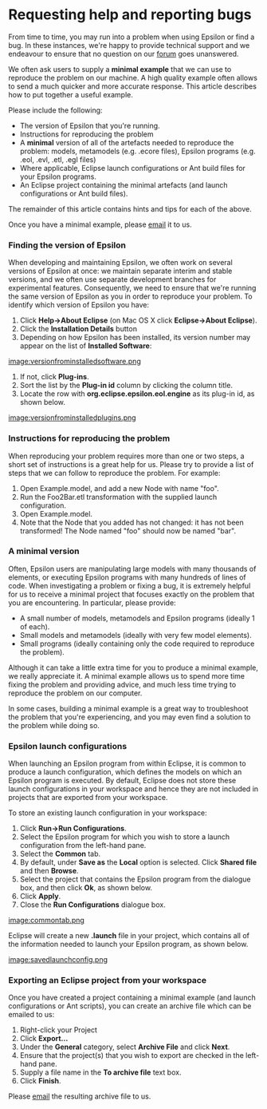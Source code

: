 =Requesting help and reporting bugs=
From time to time, you may run into a problem when using Epsilon or find a bug. In these instances, we're happy to provide technical support and we endeavour to ensure that no question on our [[http://www.eclipse.org/gmt/epsilon/forum|forum]] goes unanswered.

We often ask users to supply a '''minimal example''' that we can use to reproduce the problem on our machine. A high quality example often allows to send a much quicker and more accurate response. This article describes how to put together a useful example.

Please include the following:

* The version of Epsilon that you're running.
* Instructions for reproducing the problem
* A '''minimal''' version of all of the artefacts needed to reproduce the problem: models, metamodels (e.g. .ecore files), Epsilon programs (e.g. .eol, .evl, .etl, .egl files)
* Where applicable, Eclipse launch configurations or Ant build files for your Epsilon programs.
* An Eclipse project containing the minimal artefacts (and launch configurations or Ant build files).
The remainder of this article contains hints and tips for each of the above.

Once you have a minimal example, please <a href="&#109;&#97;&#105;&#108;&#116;&#111;&#58;&#101;&#112;&#115;&#105;&#108;&#111;&#110;&#46;&#100;&#101;&#118;&#115;&#64;&#103;&#109;&#97;&#105;&#108;&#46;&#99;&#111;&#109;">email</a> it to us.

=== Finding the version of Epsilon ===
When developing and maintaining Epsilon, we often work on several versions of Epsilon at once: we maintain separate interim and stable versions, and we often use separate development branches for experimental features. Consequently, we need to ensure that we're running the same version of Epsilon as you in order to reproduce your problem. To identify which version of Epsilon you have:

# Click '''Help->About Eclipse''' (on Mac OS X click '''Eclipse->About Eclipse''').
# Click the '''Installation Details''' button
# Depending on how Epsilon has been installed, its version number may appear on the list of '''Installed Software''':
[[image:versionfrominstalledsoftware.png]]

# If not, click '''Plug-ins'''.
# Sort the list by the '''Plug-in id''' column by clicking the column title.
# Locate the row with '''org.eclipse.epsilon.eol.engine''' as its plug-in id, as shown below.
[[image:versionfrominstalledplugins.png]]

=== Instructions for reproducing the problem ===
When reproducing your problem requires more than one or two steps, a short set of instructions is a great help for us. Please try to provide a list of steps that we can follow to reproduce the problem. For example:

# Open Example.model, and add a new Node with name "foo".
# Run the Foo2Bar.etl transformation with the supplied launch configuration.
# Open Example.model.
# Note that the Node that you added has not changed: it has not been transformed! The Node named "foo" should now be named "bar".

=== A minimal version ===
Often, Epsilon users are manipulating large models with many thousands of elements, or executing Epsilon programs with many hundreds of lines of code. When investigating a problem or fixing a bug, it is extremely helpful for us to receive a minimal project that focuses exactly on the problem that you are encountering. In particular, please provide:

* A small number of models, metamodels and Epsilon programs (ideally 1 of each).
* Small models and metamodels (ideally with very few model elements).
* Small programs (ideally containing only the code required to reproduce the problem).
Although it can take a little extra time for you to produce a minimal example, we really appreciate it. A minimal example allows us to spend more time fixing the problem and providing advice, and much less time trying to reproduce the problem on our computer.

In some cases, building a minimal example is a great way to troubleshoot the problem that you're experiencing, and you may even find a solution to the problem while doing so.

=== Epsilon launch configurations ===
When launching an Epsilon program from within Eclipse, it is common to produce a launch configuration, which defines the models on which an Epsilon program is executed. By default, Eclipse does not store these launch configurations in your workspace and hence they are not included in projects that are exported from your workspace.

To store an existing launch configuration in your workspace:

# Click '''Run->Run Configurations'''.
# Select the Epsilon program for which you wish to store a launch configuration from the left-hand pane. 
# Select the '''Common''' tab.
# By default, under '''Save as''' the '''Local''' option is selected. Click '''Shared file''' and then '''Browse'''.
# Select the project that contains the Epsilon program from the dialogue box, and then click '''Ok''', as shown below.
# Click '''Apply'''.
# Close the '''Run Configurations''' dialogue box.
[[image:commontab.png]]

Eclipse will create a new '''.launch''' file in your project, which contains all of the information needed to launch your Epsilon program, as shown below.

[[image:savedlaunchconfig.png]]

=== Exporting an Eclipse project from your workspace === 
Once you have created a project containing a minimal example (and launch configurations or Ant scripts), you can create an archive file which can be emailed to us:

# Right-click your Project
# Click '''Export...'''
# Under the '''General''' category, select '''Archive File''' and click '''Next'''.
# Ensure that the project(s) that you wish to export are checked in the left-hand pane.
# Supply a file name in the '''To archive file''' text box.
# Click '''Finish'''.

Please <a href="&#109;&#97;&#105;&#108;&#116;&#111;&#58;&#101;&#112;&#115;&#105;&#108;&#111;&#110;&#46;&#100;&#101;&#118;&#115;&#64;&#103;&#109;&#97;&#105;&#108;&#46;&#99;&#111;&#109;">email</a> the resulting archive file to us.